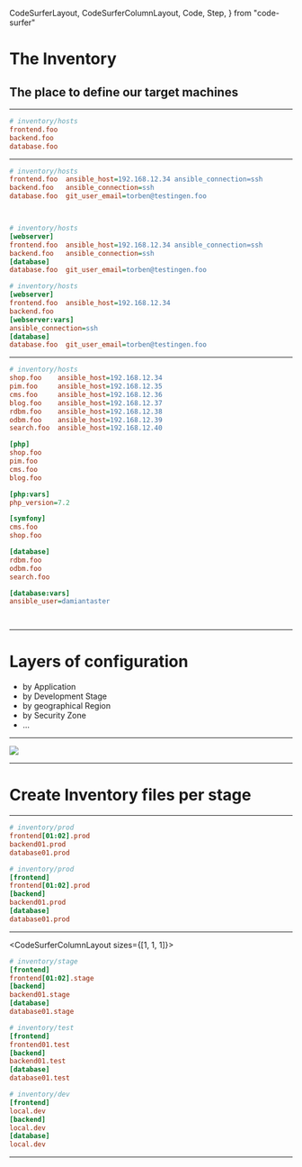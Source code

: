   CodeSurferLayout,
  CodeSurferColumnLayout,
  Code,
  Step,
} from "code-surfer"




# The Inventory

## The place to define our target machines


---

<CodeSurferLayout>

```ini
# inventory/hosts
frontend.foo
backend.foo
database.foo
```

</CodeSurferLayout>

---

<CodeSurferLayout>

```ini subtitle="Add configs"
# inventory/hosts
frontend.foo  ansible_host=192.168.12.34 ansible_connection=ssh
backend.foo   ansible_connection=ssh
database.foo  git_user_email=torben@testingen.foo
```

```diff 2:3 subtitle="Connection configs"
```

```diff 4 subtitle="Directly set fact variables"
```

```ini subtitle="Group hosts"
# inventory/hosts
[webserver]
frontend.foo  ansible_host=192.168.12.34 ansible_connection=ssh
backend.foo   ansible_connection=ssh
[database]
database.foo  git_user_email=torben@testingen.foo
```

```ini subtitle="Set vars for groups"
# inventory/hosts
[webserver]
frontend.foo  ansible_host=192.168.12.34
backend.foo
[webserver:vars]
ansible_connection=ssh
[database]
database.foo  git_user_email=torben@testingen.foo
```

</CodeSurferLayout>

---

<CodeSurferLayout>

```ini 2:8 subtitle="Define host with host specific variables"
# inventory/hosts
shop.foo    ansible_host=192.168.12.34
pim.foo     ansible_host=192.168.12.35
cms.foo     ansible_host=192.168.12.36
blog.foo    ansible_host=192.168.12.37
rdbm.foo    ansible_host=192.168.12.38
odbm.foo    ansible_host=192.168.12.39
search.foo  ansible_host=192.168.12.40

[php]
shop.foo
pim.foo
cms.foo
blog.foo

[php:vars]
php_version=7.2

[symfony]
cms.foo
shop.foo

[database]
rdbm.foo
odbm.foo
search.foo

[database:vars]
ansible_user=damiantaster
```

```diff 10:17 subtitle="Assign with hostname and set group vars"
```

```diff 1:30
```

</CodeSurferLayout>

---

# Layers of configuration

- by Application
- by Development Stage
- by geographical Region
- by Security Zone
- ...

---

<Image src='./images/inventory_groups.svg' size='100% 100%'>
</Image>

---

# Create Inventory files per stage

---

<CodeSurferLayout>

```ini 
# inventory/prod
frontend[01:02].prod
backend01.prod
database01.prod
```

```ini
# inventory/prod
[frontend]
frontend[01:02].prod
[backend]
backend01.prod
[database]
database01.prod
```

</CodeSurferLayout>

---

<CodeSurferColumnLayout  sizes={[1, 1, 1]}>

<Step>

```ini
# inventory/stage
[frontend]
frontend[01:02].stage
[backend]
backend01.stage
[database]
database01.stage
```

```ini
# inventory/test
[frontend]
frontend01.test
[backend]
backend01.test
[database]
database01.test
```

```ini
# inventory/dev
[frontend]
local.dev
[backend]
local.dev
[database]
local.dev
```

</Step>


</CodeSurferColumnLayout>

---

